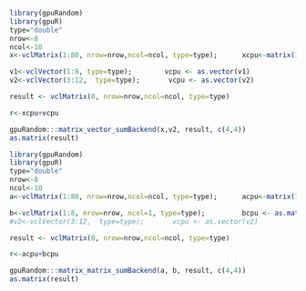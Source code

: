 <!--
%\VignetteEngine{knitr::knitr}
%\VignetteIndexEntry{matrix_add_vector}
-->


```r
library(gpuRandom)
library(gpuR)
type="double"
nrow<-8
ncol<-10
x<-vclMatrix(1:80, nrow=nrow,ncol=ncol, type=type);      xcpu<-matrix(1:80, nrow=nrow,ncol=ncol)

v1<-vclVector(1:8, type=type);        vcpu <- as.vector(v1)
v2<-vclVector(3:12,  type=type);       vcpu <- as.vector(v2)

result <- vclMatrix(0, nrow=nrow,ncol=ncol, type=type)

r<-xcpu+vcpu

gpuRandom:::matrix_vector_sumBackend(x,v2, result, c(4,4))
as.matrix(result)


```





```r
library(gpuRandom)
library(gpuR)
type="double"
nrow<-8
ncol<-10
a<-vclMatrix(1:80, nrow=nrow,ncol=ncol, type=type);      acpu<-matrix(1:80, nrow=nrow,ncol=ncol)

b<-vclMatrix(1:8, nrow=nrow, ncol=1, type=type);         bcpu <- as.matrix(b)
#v2<-vclVector(3:12,  type=type);       vcpu <- as.vector(v2)

result <- vclMatrix(0, nrow=nrow,ncol=ncol, type=type)

r<-acpu+bcpu

gpuRandom:::matrix_matrix_sumBackend(a, b, result, c(4,4))
as.matrix(result)


```